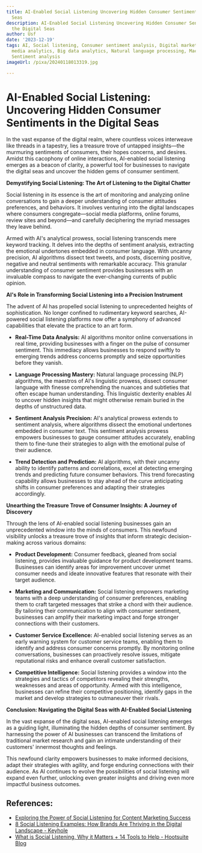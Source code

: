 ```yaml
---
title: AI-Enabled Social Listening Uncovering Hidden Consumer Sentiments in the Digital
  Seas
description: AI-Enabled Social Listening Uncovering Hidden Consumer Sentiments in
  the Digital Seas
author: Usf
date: '2023-12-19'
tags: AI, Social listening, Consumer sentiment analysis, Digital marketing, Social
  media analytics, Big data analytics, Natural language processing, Machine learning,
  Sentiment analysis
imageUrl: /pixa/20240118013319.jpg

---
```

#  AI-Enabled  Social Listening: Uncovering Hidden Consumer Sentiments in  the Digital Seas

In the vast expanse of the digital realm, where countless voices  interweave like threads in a tapestry, lies  a treasure  trove of untapped insights—the murmuring sentiments of consumers, their hopes concerns, and desires. Amidst  this cacophony of online interactions, AI-enabled social listening emerges as a beacon  of clarity, a powerful tool for businesses to navigate the digital seas and  uncover the hidden gems of consumer sentiment.

**Demystifying Social Listening: The  Art of Listening to the Digital Chatter**

Social  listening in its essence is the art of monitoring and analyzing online conversations to gain  a deeper understanding  of consumer attitudes preferences, and behaviors. It involves  venturing into the digital landscapes where consumers congregate—social media platforms, online forums,  review sites and beyond—and carefully deciphering the  myriad messages they leave behind.

Armed with AI's analytical prowess, social listening transcends  mere keyword tracking. It delves into the depths of sentiment analysis, extracting the emotional  undertones embedded in consumer language. With uncanny precision, AI algorithms dissect text tweets, and  posts,  discerning positive, negative and neutral sentiments with remarkable accuracy. This granular understanding  of consumer sentiment provides businesses with an invaluable compass to navigate  the ever-changing currents of public opinion.

**AI's Role in Transforming Social Listening into a Precision Instrument**

The advent of  AI has propelled social listening to unprecedented heights of sophistication.  No longer  confined  to  rudimentary keyword searches, AI-powered  social listening platforms now offer a symphony of advanced capabilities  that elevate the practice to an art form.

- **Real-Time Data Analysis:** AI  algorithms monitor online conversations in  real time, providing businesses  with a  finger on the  pulse of consumer  sentiment. This immediacy allows businesses to respond  swiftly  to emerging trends address concerns promptly and seize opportunities before they vanish.

- **Language Processing Mastery:** Natural language processing (NLP) algorithms,  the maestros of AI's linguistic prowess, dissect consumer language with finesse comprehending the nuances and subtleties that often escape human understanding. This linguistic dexterity enables AI  to uncover hidden insights  that might  otherwise remain buried in the depths of  unstructured  data.

- **Sentiment Analysis Precision:** AI's analytical prowess extends to sentiment analysis, where algorithms dissect the emotional undertones embedded in consumer text. This sentiment analysis prowess empowers businesses to gauge consumer attitudes accurately, enabling them to fine-tune their strategies to align with the emotional pulse of their audience.

- **Trend Detection and Prediction:** AI algorithms, with their uncanny  ability to identify patterns and correlations, excel at  detecting emerging trends and predicting future consumer  behaviors. This trend forecasting capability allows businesses to stay ahead of  the curve anticipating shifts in consumer preferences and adapting their  strategies accordingly.

**Unearthing the Treasure Trove of Consumer Insights: A Journey of Discovery**

Through the lens of AI-enabled social listening businesses gain an unprecedented window into the  minds of consumers. This newfound  visibility unlocks a treasure trove of  insights that inform strategic decision-making across  various domains:

- **Product  Development:**  Consumer feedback, gleaned from social listening, provides invaluable guidance for product development  teams. Businesses can identify areas for improvement uncover unmet consumer needs and ideate innovative features that  resonate with their target audience.

- **Marketing and Communication:** Social listening empowers marketing teams with a  deep  understanding of consumer preferences, enabling them  to craft targeted messages  that strike a chord with their audience. By tailoring their communication to align with consumer sentiment, businesses can amplify their marketing impact and forge stronger connections with their  customers.

- **Customer Service Excellence:** AI-enabled social listening serves as an early warning system for  customer service teams, enabling them to identify and address consumer concerns promptly. By monitoring online conversations, businesses can proactively resolve issues, mitigate reputational risks and enhance overall customer satisfaction.

- **Competitive Intelligence:** Social listening provides a window into the strategies and tactics  of competitors revealing their strengths, weaknesses and  areas of  opportunity. Armed with this intelligence, businesses can refine their competitive  positioning, identify gaps in the market and develop strategies to outmaneuver their rivals.

**Conclusion: Navigating the Digital Seas with  AI-Enabled Social Listening**

In the  vast expanse of the digital seas, AI-enabled social listening emerges as a guiding light, illuminating the hidden  depths of consumer sentiment. By harnessing the power of AI businesses can transcend the limitations of  traditional market research and gain an intimate understanding of  their customers' innermost thoughts and feelings.

This newfound clarity empowers businesses to make informed decisions, adapt their strategies with agility, and  forge enduring connections with their audience.  As AI continues to evolve the possibilities of social listening will expand even further, unlocking even greater insights and driving even more  impactful business outcomes.

## References:
- [Exploring the Power of Social Listening for Content Marketing Success](https://www.peppercontent.io/blog/exploring-the-power-of-social-listening-for-content-marketing-success/)
- [8 Social Listening Examples: How Brands Are Thriving in the Digital Landscape - Keyhole](https://keyhole.co/blog/social-listening-examples/)
- [What is Social Listening, Why it Matters + 14 Tools to Help - Hootsuite Blog](https://blog.hootsuite.com/social-listening-business/)
